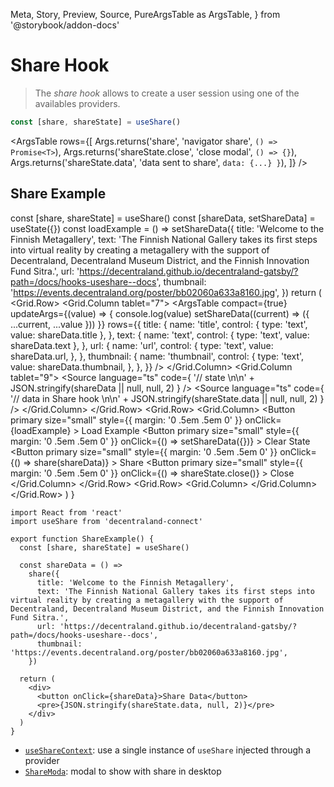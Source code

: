   Meta,
  Story,
  Preview,
  Source,
  PureArgsTable as ArgsTable,
} from '@storybook/addon-docs'

<Meta title="Hooks/useShare" />

# Share Hook

> The _share hook_ allows to create a user session using one of the availables providers.

```ts
const [share, shareState] = useShare()
```

<ArgsTable
  rows={[
    Args.returns('share', 'navigator share', `() => Promise<T>`),
    Args.returns('shareState.close', 'close modal', `() => {}`),
    Args.returns('shareState.data', 'data sent to share', `data: {...} }`),
  ]}
/>

## Share Example

  const [share, shareState] = useShare()
  const [shareData, setShareData] = useState({})
  const loadExample = () =>
    setShareData({
      title: 'Welcome to the Finnish Metagallery',
      text: 'The Finnish National Gallery takes its first steps into virtual reality by creating a metagallery with the support of Decentraland, Decentraland Museum District, and the Finnish Innovation Fund Sitra.',
      url: 'https://decentraland.github.io/decentraland-gatsby/?path=/docs/hooks-useshare--docs',
      thumbnail: 'https://events.decentraland.org/poster/bb02060a633a8160.jpg',
    })
  return (
    <IntlStorybookProvider>
      <Container>
        <Grid>
          <Grid.Row>
            <Grid.Column tablet="7">
              <ArgsTable
                compact={true}
                updateArgs={(value) => {
                  console.log(value)
                  setShareData((current) => ({ ...current, ...value }))
                }}
                rows={{
                  title: {
                    name: 'title',
                    control: { type: 'text', value: shareData.title },
                  },
                  text: {
                    name: 'text',
                    control: { type: 'text', value: shareData.text },
                  },
                  url: {
                    name: 'url',
                    control: {
                      type: 'text',
                      value: shareData.url,
                    },
                  },
                  thumbnail: {
                    name: 'thumbnail',
                    control: {
                      type: 'text',
                      value: shareData.thumbnail,
                    },
                  },
                }}
              />
            </Grid.Column>
            <Grid.Column tablet="9">
              <Source
                language="ts"
                code={
                  '// state \n\n' + JSON.stringify(shareData || null, null, 2)
                }
              />
              <Source
                language="ts"
                code={
                  '// data in Share hook \n\n' +
                  JSON.stringify(shareState.data || null, null, 2)
                }
              />
            </Grid.Column>
          </Grid.Row>
          <Grid.Row>
            <Grid.Column>
              <Button
                primary
                size="small"
                style={{ margin: '0 .5em .5em 0' }}
                onClick={loadExample}
              >
                Load Example
              </Button>
              <Button
                primary
                size="small"
                style={{ margin: '0 .5em .5em 0' }}
                onClick={() => setShareData({})}
              >
                Clear State
              </Button>
              <Button
                primary
                size="small"
                style={{ margin: '0 .5em .5em 0' }}
                onClick={() => share(shareData)}
              >
                Share
              </Button>
              <Button
                primary
                size="small"
                style={{ margin: '0 .5em .5em 0' }}
                onClick={() => shareState.close()}
              >
                Close
              </Button>
            </Grid.Column>
          </Grid.Row>
          <Grid.Row>
            <Grid.Column>
              <ModalContainer
                data={shareState.data}
                close={shareState.close}
                Modal={ShareModal}
              />
            </Grid.Column>
          </Grid.Row>
        </Grid>
      </Container>
    </IntlStorybookProvider>
  )
}

<ShareExample />

```tsx dark=true
import React from 'react'
import useShare from 'decentraland-connect'

export function ShareExample() {
  const [share, shareState] = useShare()

  const shareData = () =>
    share({
      title: 'Welcome to the Finnish Metagallery',
      text: 'The Finnish National Gallery takes its first steps into virtual reality by creating a metagallery with the support of Decentraland, Decentraland Museum District, and the Finnish Innovation Fund Sitra.',
      url: 'https://decentraland.github.io/decentraland-gatsby/?path=/docs/hooks-useshare--docs',
      thumbnail: 'https://events.decentraland.org/poster/bb02060a633a8160.jpg',
    })

  return (
    <div>
      <button onClick={shareData}>Share Data</button>
      <pre>{JSON.stringify(shareState.data, null, 2)}</pre>
    </div>
  )
}
```

- [`useShareContext`](./?path=/docs/context-share-usesharecontext--docs): use a single instance of `useShare` injected through a provider
- [`ShareModa`](./?path=/docs/components-modal-sharemodal--share-url): modal to show with share in desktop
